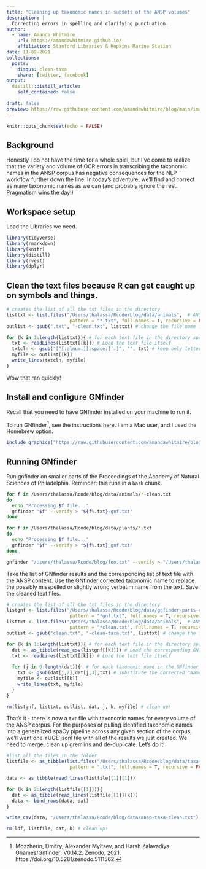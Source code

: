 ```yaml
---
title: "Cleaning up taxonomic names in subsets of the ANSP volumes"
description: |
  Correcting errors in spelling and clarifying punctuation.
author:
  - name: Amanda Whitmire
    url: https://amandawhitmire.github.io/
    affiliation: Stanford Libraries & Hopkins Marine Station
date: 11-09-2021
collections:
  posts:
    disqus: clean-taxa
    share: [twitter, facebook]
output:
  distill::distill_article:
    self_contained: false
    
draft: false
preview: https://raw.githubusercontent.com/amandawhitmire/blog/main/images/Tierleben.jpg
---
```


```r
knitr::opts_chunk$set(echo = FALSE)
```

## Background

Honestly I do not have the time for a whole spiel, but I've come to realize that the variety and volume of OCR errors in transcribing the taxonomic names in the ANSP corpus has negative consequences for the NLP workflow further down the line. In today's adventure, we'll find and correct as many taxonomic names as we can (and probably ignore the rest. Pragmatism wins the day!)

## Workspace setup

Load the Libraries we need.

```r
library(tidyverse)
library(rmarkdown)
library(knitr)
library(distill)
library(rvest)
library(dplyr)
```

## Clean the text files because R can get caught up on symbols and things.

```r
# creates the list of all the txt files in the directory
listtxt <- list.files("/Users/thalassa/Rcode/blog/data/animals",  # ANSP text files
                       pattern = "*.txt", full.names = T, recursive = FALSE)
outlist <- gsub(".txt", "-clean.txt", listtxt) # change the file name for the cleaned text files

for (k in 1:length(listtxt)){ # for each text file in the directory specified above
  txt <- readLines(listtxt[[k]]) # Load the text file itself
  txtcln <- gsub("[^[:alnum:][:space:]'.]", "", txt) # keep only letters, numbers, spaces, apostrophes and periods
  myfile <- outlist[[k]]
  write_lines(txtcln, myfile)
}
```

Wow that ran quickly! 

## Install and configure GNfinder

Recall that you need to have GNfinder installed on your machine to run it.

To run GNfinder^[Mozzherin, Dmitry, Alexander Myltsev, and Harsh Zalavadiya. Gnames/Gnfinder: V0.14.2. Zenodo, 2021. https://doi.org/10.5281/zenodo.5111562.
], see the instructions [here](https://github.com/gnames/gnfinder). I am a Mac user, and I used the Homebrew option.

```r
include_graphics("https://raw.githubusercontent.com/amandawhitmire/blog/main/images/gnfinder-install.jpg")
```

## Running GNfinder

Run gnfinder on smaller parts of the Proceedings of the Academy of Natural Sciences of Philadelphia. Reminder: this runs in a `bash` chunk.

```bash
for f in /Users/thalassa/Rcode/blog/data/animals/*-clean.txt
do 
  echo "Processing $f file..."
  gnfinder "$f" --verify > "${f%.txt}-gnf.txt"
done
```

```bash
for f in /Users/thalassa/Rcode/blog/data/plants/*.txt
do 
  echo "Processing $f file..."
  gnfinder "$f" --verify > "${f%.txt}_gnf.txt"
done
```

```bash
gnfinder "/Users/thalassa/Rcode/blog/foo.txt" --verify > "/Users/thalassa/Rcode/blog/foo_gnf.txt"
```

Take the list of GNfinder results and the corresponding list of text file with the ANSP content. Use the GNfinder corrected taxonomic name to replace the possibly misspelled or slightly wrong verbatim name from the text. Save the cleaned text files.

```r
# creates the list of all the txt files in the directory
listgnf <- list.files("/Users/thalassa/Rcode/blog/data/gnfinder-parts-clean", #GNfinder output
                       pattern = "*gnf.txt", full.names = T, recursive = FALSE)
listtxt <- list.files("/Users/thalassa/Rcode/blog/data/animals",  # ANSP text files
                       pattern = "*clean.txt", full.names = T, recursive = FALSE)
outlist <- gsub("clean.txt", "-clean-taxa.txt", listtxt) # change the file name for the cleaned text files

for (k in 1:length(listtxt)){ # for each text file in the directory specified above
  dat <- as_tibble(read_csv(listgnf[[k]])) # Load the corresponding GNfinder info
  txt <- readLines(listtxt[[k]]) # Load the text file itself
  
  for (j in 0:length(dat)){  # for each taxonomic name in the GNfinder results
    txt <- gsub(dat[j,2],dat[j,3],txt) # substitute the corrected "Name" for the "Verbatim" text
    myfile <- outlist[[k]]
    write_lines(txt, myfile)
  }
}

rm(listgnf, listtxt, outlist, dat, j, k, myfile) # clean up!
``` 

That's it - there is now a `txt` file with taxonomic names for every volume of the ANSP corpus. For the purposes of pulling identified taxonomic names into a generalized spaCy pipeline across any given section of the corpus, we'll want one YUGE jsonl file with all of the results we just created. We need to merge, clean up gremlins and de-duplicate. Let's do it!

```r

#list all the files in the folder
listfile <- as_tibble(list.files("/Users/thalassa/Rcode/blog/data/taxa-verbatim-txt",
                       pattern = ".txt", full.names = T, recursive = FALSE))

data <- as_tibble(read_lines(listfile[[1]][1]))

for (k in 2:length(listfile[[1]])){
  dat <- as_tibble(read_lines(listfile[[1]][k]))
  data <- bind_rows(data, dat)
}

write_csv(data, "/Users/thalassa/Rcode/blog/data/ansp-taxa-clean.txt")

rm(ldf, listfile, dat, k) # clean up!
``` 

